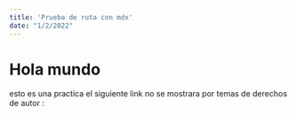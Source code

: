---
title: 'Prueba de ruta con mdx'
date: "1/2/2022"
---

# Hola mundo 

esto es una practica  el siguiente link no se mostrara por temas de derechos de autor 
: <Podcast episode="52KMznI6l9x4MoZrO4uIy0" />